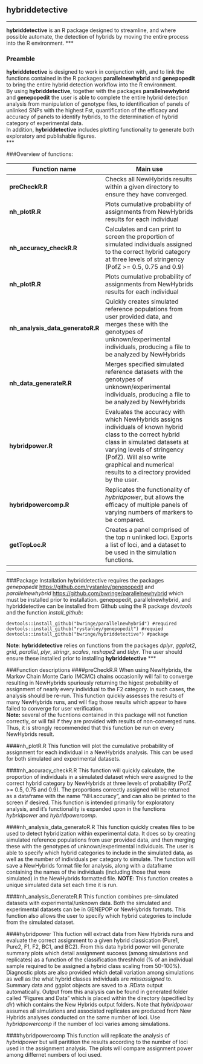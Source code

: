 ## **hybriddetective**  
***
**hybriddetective** is an R package designed to streamline, and where possible automate, the detection of hybrids by moving the entire process into the R environment.
***

### Preamble  
**hybriddetective** is designed to work in conjunction with, and to link the functions contained in the R packages **parallelnewhybrid** and **genepopedit** to bring the entire hybrid detection workflow into the R environment.  
By using **hybriddetective**, together with the packages **parallelnewhybrid** and **genepopedit** the user is able to complete the entire hybrid detection analysis from manipulation of genotype files, to identification of panels of unlinked SNPs with the highest Fst, quantification of the efficacy and accuracy of panels to identify hybrids, to the determination of hybrid category of experimental data.  
In addition, **hybriddetective** includes plotting functionality to generate both exploratory and publishable figures.  
***

###Overview of functions:  

**Function name** | **Main use**  
------------|------------------------------------------------------------------------------------------
**preCheckR.R** | Checks all NewHybrids results within a given directory to ensure they have converged.
**nh_plotR.R** |  Plots cumulative probability of assignments from NewHybrids results for each individual 
**nh_accuracy_checkR.R** | Calculates and can print to screen the proportion of simulated individuals assigned to the correct hybrid category at three levels of stringency (PofZ >= 0.5, 0.75 and 0.9)
**nh_plotR.R** |  Plots cumulative probability of assignments from NewHybrids results for each individual 
**nh_analysis_data_generatoR.R** |   Quickly creates simulated reference populations from user provided data, and merges these with the genotypes of unknown/experimental individuals, producing a file to be analyzed by NewHybrids
**nh_data_generateR.R** |   Merges specified simulated reference datasets with the genotypes of unknown/experimental individuals, producing a file to be analyzed by NewHybrids
**hybridpower.R** |  Evaluates the accuracy with which NewHybrids assigns individuals of known hybrid class to the correct hybrid class in simulated datasets at varying levels of stringency (PofZ). Will also write graphical and numerical results to a directory provided by the user.
**hybridpowercomp.R** |  Replicates the functionality of *hybridpower*, but allows the efficacy of multiple panels of varying numbers of markers to be compared.
**getTopLoc.R** |  Creates a panel comprised of the top *n* unlinked loci. Exports a list of loci, and a dataset to be used in the simulation functions.

***  
###Package Installation
hybriddetective requires the packages *genepopedit* <https://github.com/rystanley/genepopedit> and *parallelnewhybrid* <https://github.com/bwringe/parallelnewhybrid> which must be installed prior to installation. genepopedit, parallelnewhybrid, and hybriddetective can be installed from Github using the R package *devtools* and the function *install_github*: 

```
devtools::install_github("bwringe/parallelnewhybrid") #required
devtools::install_github("rystanley/genepopedit") #requied
devtools::install_github("bwringe/hybriddetective") #package
```

**Note**: **hybriddetective** relies on functions from the packages *dplyr*, *ggplot2*, *grid*, *parallel*, *plyr*, *stringr*, *scales*, *reshape2* and *tidyr*. The user should ensure these installed prior to installing **hybriddetective**
***

###Function descriptions
####preCheckR.R
When using NewHybrids, the Markov Chain Monte Carlo (MCMC) chains occasionlly will fail to converge resulting in NewHybrids spuriously returning the higest probability of assignment of nearly every individual to the F2 category. In such cases, the analysis should be re-run. This function quickly assesses the results of many NewHybrids runs, and will flag those results which appear to have failed to converge for user verification.  
**Note:** several of the fucntions contained in this package will not function correctly, or will fail if they are provided with results of non-converged runs. Thus, it is strongly recommended that this function be run on every NewHybrids result.  

####nh_plotR.R
This function will plot the cumulative probability of assignment for each individual in a NewHybrids analysis. This can be used for both simulated and experimental datasets.  

####nh\_accuracy\_checkR.R
This function will quickly calculate, the proportion of individuals in a simulated dataset which were assigned to the correct hybrid category by NewHybrids at three levels of probability (PofZ >= 0.5, 0.75 and 0.9). The proportions correctly assigned will be returned as a dataframe with the name "NH.accuracy", and can also be printed to the screen if desired. This function is intended primarily for exploratory analysis, and it's functionality is expanded upon in the functions *hybridpower* and *hybridpowercomp*.  

####nh\_analysis\_data\_generatoR.R
This function quickly creates files to be used to detect hybridization within experimental data. It does so by creating simulated reference populations from user provided data, and then merging these with the genotypes of unknown/experimental individuals. The user is able to specify which hybrid categories to include in the simulated data, as well as the number of individuals per category to simulate. The function will save a NewHybrids format file for analysis, along with a dataframe containing the names of the individuals (including those that were simulated) in the NewHybrids formatted file. **NOTE**: This function creates a unique simulated data set each time it is run.  

####nh\_analysis\_GenerateR.R
This function combines pre-simulated datasets with experimental/unknown data. Both the simulated and experimental datasets can be in GENEPOP or NewHybrids formats. This function also allows the user to specify which hybrid categories to include from the simulated dataset.

####hybridpower
This fuction will extract data from New Hybrids runs and evaluate the correct assignment to a given hybrid classication (Pure1, Pure2, F1, F2, BC1, and BC2). From this data hybrid power will generate summary plots which detail assignment success (among simulations and replicates) as a function of the classification threshhold (% of an individual sample required to be assigned a hybrid class scaling from 50-100%). Diagnostic plots are also provided which detail variation among simulations as well as the what hybrid classes individuals are _missassigned_ to. Summary data and ggplot objects are saved to a .RData output automatically. Output from this analysis can be found in generated folder called "Figures and Data" which is placed within the directory (specified by *dir*) which contains the New Hybrids output folders. Note that *hybridpower* assumes all simulations and associated replicates are produced from New Hybrids analyses conducted on the same number of loci. Use *hybridpowercomp* if the number of loci varies among simulations.  

####hybridpowercomp
This function will replicate the analysis of *hybridpower* but will paritition the results according to the number of loci used in the assignment analysis. The plots will compare assignment power among differnet numbers of loci used.  







